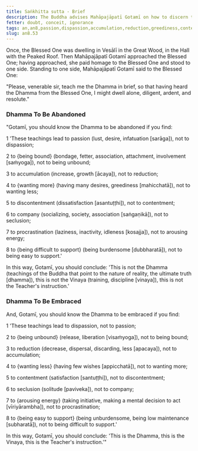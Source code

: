 ```yaml
---
title: Saṅkhitta sutta - Brief
description: The Buddha advises Mahāpajāpatī Gotamī on how to discern the teachings to be abandoned and the teachings to be embraced by observing for eight qualities.
fetter: doubt, conceit, ignorance
tags: an,an8,passion,dispassion,accumulation,reduction,greediness,contentment,company,seclusion,procrastination,energy,effort,arousal,enthusiasm,support,abandonment,embracement
slug: an8.53
---
```


Once, the Blessed One was dwelling in Vesālī in the Great Wood, in the Hall with the Peaked Roof. Then Mahāpajāpatī Gotamī approached the Blessed One; having approached, she paid homage to the Blessed One and stood to one side. Standing to one side, Mahāpajāpatī Gotamī said to the Blessed One:

"Please, venerable sir, teach me the Dhamma in brief, so that having heard the Dhamma from the Blessed One, I might dwell alone, diligent, ardent, and resolute."

### Dhamma To Be Abandoned

"Gotamī, you should know the Dhamma to be abandoned if you find:

1 'These teachings lead to passion (lust, desire, infatuation [sarāga]), not to dispassion;

2 to \{being bound} (bondage, fetter, association, attachment, involvement [saṁyoga]), not to being unbound;

3 to accumulation (increase, growth [ācaya]), not to reduction;

4 to \{wanting more} (having many desires, greediness [mahicchatā]), not to wanting less;

5 to discontentment (dissatisfaction [asantuṭṭhi]), not to contentment;

6 to company (socializing, society, association [saṅgaṇikā]), not to seclusion;

7 to procrastination (laziness, inactivity, idleness [kosajja]), not to arousing energy;

8 to \{being difficult to support} (being burdensome [dubbharatā]), not to being easy to support.'

In this way, Gotamī, you should conclude: 'This is not the Dhamma (teachings of the Buddha that point to the nature of reality, the ultimate truth [dhamma]), this is not the Vinaya (training, discipline [vinaya]), this is not the Teacher's instruction.'

### Dhamma To Be Embraced

And, Gotamī, you should know the Dhamma to be embraced if you find:

1 'These teachings lead to dispassion, not to passion;

2 to \{being unbound} (release, liberation [visaṁyoga]), not to being bound;

3 to reduction (decrease, dispersal, discarding, less [apacaya]), not to accumulation;

4 to \{wanting less} (having few wishes [appicchatā]), not to wanting more;

5 to contentment (satisfaction [santuṭṭhi]), not to discontentment;

6 to seclusion (solitude [paviveka]), not to company;

7 to \{arousing energy} (taking initiative, making a mental decision to act [vīriyārambha]), not to procrastination;

8 to \{being easy to support} (being unburdensome, being low maintenance [subharatā]), not to being difficult to support.'

In this way, Gotamī, you should conclude: 'This is the Dhamma, this is the Vinaya, this is the Teacher's instruction.'"